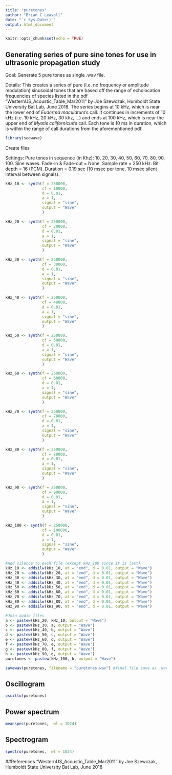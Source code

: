 ```yaml
---
title: "puretones"
author: "Brian C Leavell"
date: "`r Sys.Date()`"
output: html_document
---
```


```r
knitr::opts_chunk$set(echo = TRUE)
```

## Generating series of pure sine tones for use in ultrasonic propagation study

Goal: Generate 5 pure tones as single .wav file.

Details: This creates a series of pure (i.e. no frequency or amplitude modulation) sinusoidal tones that are based off the range of echolocation frequencies of species listed in the pdf "WesternUS_Acoustic_Table_Mar2011" by Joe Szewczak, Humboldt State University Bat Lab, June 2018. The series begins at 10 kHz, which is near the lower end of *Euderma maculatum*'s call. It continues in increments of 10 kHz (i.e. 10 kHz, 20 kHz, 30 khz, ...) and ends at 100 kHz, which is near the upper end of *Myotis californicus*'s call. Each tone is 10 ms in duration, which is within the range of call durations from the aforementioned pdf.


```r
library(seewave)
```

Create files

Settings:
Pure tones in sequence (in Khz): 10, 20, 30, 40, 50, 60, 70, 80, 90, 100. 
Sine waves. 
Fade-in & Fade-out = None. 
Sample rate = 250 kHz. 
Bit depth = 16 (PCM). 
Duration = 0.19 sec (10 msec per tone, 10 msec silent interval between signals). 

```r

kHz_10 <- synth(f = 250000,
                cf = 10000,
                d = 0.01,
                a = 1,
                signal = "sine",
                output = "Wave"
                )

kHz_20 <- synth(f = 250000,
                cf = 20000,
                d = 0.01,
                a = 1,
                signal = "sine",
                output = "Wave"
                )

kHz_30 <- synth(f = 250000,
                cf = 30000,
                d = 0.01,
                a = 1,
                signal = "sine",
                output = "Wave"
                )

kHz_40 <- synth(f = 250000,
                cf = 40000,
                d = 0.01,
                a = 1,
                signal = "sine",
                output = "Wave"
                )

kHz_50 <- synth(f = 250000,
                cf = 50000,
                d = 0.01,
                a = 1,
                signal = "sine",
                output = "Wave"
                )

kHz_60 <- synth(f = 250000,
                cf = 60000,
                d = 0.01,
                a = 1,
                signal = "sine",
                output = "Wave"
                )

kHz_70 <- synth(f = 250000,
                cf = 70000,
                d = 0.01,
                a = 1,
                signal = "sine",
                output = "Wave"
                )

kHz_80 <- synth(f = 250000,
                cf = 80000,
                d = 0.01,
                a = 1,
                signal = "sine",
                output = "Wave"
                )

kHz_90 <- synth(f = 250000,
                cf = 90000,
                d = 0.01,
                a = 1,
                signal = "sine",
                output = "Wave"
                )

kHz_100 <- synth(f = 250000,
                cf = 100000,
                d = 0.01,
                a = 1,
                signal = "sine",
                output = "Wave"
                )

#Add silence to each file (except kHz_100 since it is last)
kHz_10 <- addsilw(kHz_10, at = "end", d = 0.01, output = "Wave")
kHz_20 <- addsilw(kHz_20, at = "end", d = 0.01, output = "Wave")
kHz_30 <- addsilw(kHz_30, at = "end", d = 0.01, output = "Wave")
kHz_40 <- addsilw(kHz_40, at = "end", d = 0.01, output = "Wave")
kHz_50 <- addsilw(kHz_50, at = "end", d = 0.01, output = "Wave")
kHz_60 <- addsilw(kHz_60, at = "end", d = 0.01, output = "Wave")
kHz_70 <- addsilw(kHz_70, at = "end", d = 0.01, output = "Wave")
kHz_80 <- addsilw(kHz_80, at = "end", d = 0.01, output = "Wave")
kHz_90 <- addsilw(kHz_90, at = "end", d = 0.01, output = "Wave")

#Join audio files
a <- pastew(kHz_20, kHz_10, output = "Wave")
b <- pastew(kHz_30, a, output = "Wave")
c <- pastew(kHz_40, b, output = "Wave")
d <- pastew(kHz_50, c, output = "Wave")
e <- pastew(kHz_60, d, output = "Wave")
f <- pastew(kHz_70, e, output = "Wave")
g <- pastew(kHz_80, f, output = "Wave")
h <- pastew(kHz_90, g, output = "Wave")
puretones <- pastew(kHz_100, h, output = "Wave")

savewav(puretones, filename = "puretones.wav") #final file save as .wav
```

## Oscillogram
``` r
oscillo(puretones)
```

## Power spectrum
``` r
meanspec(puretones,  wl = 1024)
```

## Spectrogram
``` r
spectro(puretones,  wl = 1024)
```

##References
"WesternUS_Acoustic_Table_Mar2011" by Joe Szewczak, Humboldt State University Bat Lab, June 2018